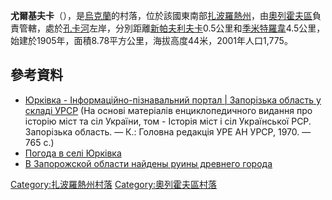 {{coord|47|39|2|N|35|39|39|E|scale:100000|display=title}}

'''尤爾基夫卡'''（{{lang-uk|Юрківка}}），是[[烏克蘭|烏克蘭]]的村落，位於該國東南部[[扎波羅熱州|扎波羅熱州]]，由[[奧列霍夫區|奧列霍夫區]]負責管轄，處於[[孔卡河|孔卡河]]左岸，分別距離[[新帕夫利夫卡_(奧列霍夫區)|新帕夫利夫卡]]0.5公里和[[季米特羅韋_(奧列霍夫區)|季米特羅韋]]4.5公里，始建於1905年，面積8.78平方公里，海拔高度44米，2001年人口1,775。

==參考資料==
* [http://imsu-zaporizhzhya.com/mista-i-sela-zaporizkoi-oblasti/orhvskij-rajon-/jurkivka.html Юрківка - Інформаційно-пізнавальний портал | Запорізька область у складі УРСР] {{Wayback|url=http://imsu-zaporizhzhya.com/mista-i-sela-zaporizkoi-oblasti/orhvskij-rajon-/jurkivka.html |date=20160112105651 }} (На основі матеріалів енциклопедичного видання про історію міст та сіл України, том - Історія міст і сіл Української РСР. Запорізька область. — К.: Головна редакція УРЕ АН УРСР, 1970. — 765 с.)
* [http://weather.in.ua/ua/zaporozhskaja/29362 Погода в селі Юрківка] {{Wayback|url=http://weather.in.ua/ua/zaporozhskaja/29362 |date=20160305195906 }}
* [http://www.podrobnosti.ua/print/history/2008/08/01/544300.html В Запорожской области найдены руины древнего города]{{dead link|date=2017年12月 |bot=InternetArchiveBot |fix-attempted=yes }} {{ref-ru}}

{{DEFAULTSORT:Юрківка}}
[[Category:扎波羅熱州村落|Category:扎波羅熱州村落]]
[[Category:奧列霍夫區村落|Category:奧列霍夫區村落]]


{{Zaporizhia-geo-stub}}
